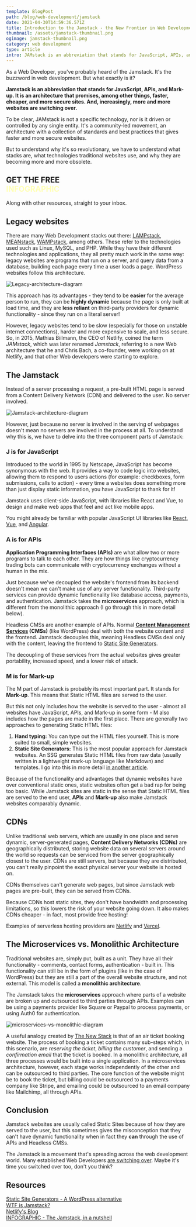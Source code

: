 ```yaml
---
template: BlogPost
path: /blog/web-development/jamstack
date: 2021-04-30T14:59:36.571Z
title: Introduction to the Jamstack - the New Frontier in Web Development
thumbnail: /assets/jamstack-thumbnail.png
ogimage: jamstack-thumbnail.png
category: web development
type: article
intro: JAMstack is an abbreviation that stands for JavaScript, APIs, and Mark-up. It is an architecture that promises, among other things, faster, cheaper, and more secure sites. And, increasingly, more and more websites are switching over.
---
```


As a Web Developer, you've probably heard of the Jamstack. It's the buzzword in web development. But what exactly is it?

**Jamstack is an abbreviation that stands for JavaScript, APIs, and Mark-up. It is an architecture that promises, among other things, faster, cheaper, and more secure sites. And, increasingly, more and more websites are switching over.**

To be clear, JAMstack is not a specific technology, nor is it driven or controlled by any single entity. It's a community-led movement, an architecture with a collection of standards and best practices that gives faster and more secure websites. 

<a id="ddfl"/>

But to understand why it's so revolutionary, we have to understand what stacks are, what technologies traditional websites use, and why they are becoming more and more obsolete. 



<SubscribeSectionDownloadable thumbnail="/downloadable-thumbnails/jamstack-infographic.jpg" id="downloadablefile">
    <h2>GET THE FREE <br/> <span style="color: #ffffb4;">INFOGRAPHIC</span></h2>
    <p>Along with other resources, straight to your inbox.</p></SubscribeSectionDownloadable>

## Legacy websites

There are many Web Development stacks out there: [LAMPstack](https://www.liquidweb.com/kb/what-is-a-lamp-stack/), [MEANstack](https://www.mongodb.com/mean-stack), [WAMPstack](https://www.hostinger.com/tutorials/what-is-wamp), among others. These refer to the technologies used such as Linux, MySQL, and PHP. While they have their different technologies and applications, they all pretty much work in the same way: legacy websites are programs that run on a server, and query data from a database, building each page every time a user loads a page. WordPress websites follow this architecture.

![Legacy-architecture-diagram](https://i.ibb.co/s5rRv51/legacy-websites-diagram.png)

This approach has its advantages - they tend to be <b>easier</b> for the average person to run, they can be <b>highly dynamic</b> because the page is only built at load time, and they are <b>less reliant</b> on third-party providers for dynamic functionality - since they run on a literal server!

However, legacy websites tend to be slow (especially for those on unstable internet connections), harder and more expensive to scale, and less secure. So, in 2015, Mathias Biilmann, the CEO of Netlify, coined the term *JAMstack*, which was later renamed *Jamstack*, referring to a new Web architecture that he and Chris Bach, a co-founder, were working on at Netlify, and that other Web developers were starting to explore. 

## The Jamstack

Instead of a server processing a request, a pre-built HTML page is served from a Content Delivery Network (CDN) and delivered to the user. No server involved. 

![Jamstack-architecture-diagram](https://i.ibb.co/YZT5vw2/jamstack-websites-diagram.png)

However, just because no server is involved in the serving of webpages doesn't mean no servers are involved in the process at all. To understand why this is, we have to delve into the three component parts of Jamstack:

### J is for **JavaScript**

Introduced to the world in 1995 by Netscape, JavaScript has become synonymous with the web. It provides a way to code logic into websites, allowing them to respond to users actions (for example: checkboxes, form submissions, calls to action) - every time a websites does something more than just display static information, you have JavaScript to thank for it!

Jamstack uses client-side JavaScript, with libraries like React and Vue, to design and make web apps that feel and act like mobile apps. 

You might already be familiar with popular JavaScript UI libraries like [React](https://reactjs.org), [Vue](https://vuejs.org), and [Angular](https://angular.io).

### A is for **APIs**

**Application Programming Interfaces (APIs)** are what allow two or more programs to talk to each other. They are how things like cryptocurrency trading bots can communicate with cryptocurrency exchanges without a human in the mix.

Just because we've decoupled the website's frontend from its backend doesn't mean we can't make use of any server functionality. Third-party services can provide dynamic functionality like database access, payments, and authentication. Jamstack takes the <b>microservices</b> approach, which is different from the monolithic approach (I go through this in more detail below).

Headless CMSs are another example of APIs. Normal <b>[Content Management Services](https://kinsta.com/knowledgebase/content-management-system/) (CMSs)</b> (like WordPress) deal with both the website content and the frontend. Jamstack decouples this, meaning Headless CMSs deal only with the content, leaving the frontend to [Static Site Generators](http://darrendube.com/blog/web-development/static-site-generators-wordpress-alternative).

The decoupling of these services from the actual websites gives greater portability, increased speed, and a lower risk of attack.

### M is for **Mark-up**

The M part of Jamstack is probably its most important part. It stands for **Mark-up**. This means that Static HTML files are served to the user. 

But this not only includes how the website is served to the user - almost all websites have JavaScript, APIs, and Mark-up in some form - M also includes how the pages are made in the first place. There are generally two approaches to generating Static HTML files:

1. **Hand typing:** You can type out the HTML files yourself. This is more suited to small, simple websites.
2. **Static Site Generators:** This is the most popular approach for Jamstack websites. An SSG generates Static HTML files from raw data (usually written in a lightweight mark-up language like Markdown) and templates. I go into this in more detail [in another article](http://darrendube.com/blog/web-development/static-site-generators-wordpress-alternative).

Because of the functionality and advantages that dynamic websites have over conventional static ones, static websites often get a bad rap for being too basic. While Jamstack sites are static in the sense that Static HTML files are served to the end user, **APIs** and **Mark-up** also make Jamstack websites comparably dynamic.

## CDNs

Unlike traditional web servers, which are usually in one place and serve dynamic, server-generated pages, **Content Delivery Networks (CDNs)** are geographically distributed, storing website data on several servers around the world so requests can be serviced from the server geographically closest to the user. CDNs are still servers, but because they are distributed, you can't really pinpoint the exact physical server your website is hosted on.

CDNs themselves can't generate web pages, but since Jamstack web pages are pre-built, they can be served from CDNs. 

Because CDNs host static sites, they don't have bandwidth and processing limitations, so this lowers the risk of your website going down. It also makes CDNs cheaper - in fact, most provide free hosting!

Examples of serverless hosting providers are [Netlify](https://netlify.com) and [Vercel](https://vercel.com).

## The Microservices vs. Monolithic Architecture

Traditional websites are, simply put, built as a unit. They have all their functionality - comments, contact forms, authentication - built in. This functionality can still be in the form of plugins (like in the case of WordPress) but they are still a part of the overall website structure, and not external. This model is called a **monolithic architecture**.

The Jamstack takes the **microservices** approach where parts of a website are broken up and outsourced to third parties through APIs. Examples can be using a payments provider like Square or Paypal to process payments, or using Auth0 for authentication.

![microservices-vs-monolithic-diagram](https://i.ibb.co/BGQD2W5/monolithic-vs-microservices.png)

A useful analogy created by [The New Stack](https://thenewstack.io/microservices-vs-monoliths-an-operational-comparison/) is that of an air ticket booking website. The process of booking a ticket contains many sub-steps which, in this scenario, are *reserving the ticket*, *billing the customer*, and sending a *confirmation email* that the ticket is booked. In a monolithic architecture, all three processes would be built into a single application. In a microservices architecture, however, each stage works independently of the other and can be outsourced to third parties. The core function of the website might be to book the ticket, but billing could be outsourced to a payments company like Stripe, and emailing could be outsourced to an email company like Mailchimp, all through APIs.

## Conclusion

Jamstack websites are usually called Static Sites because of how they are served to the user, but this sometimes gives the misconception that they can't have dynamic functionality when in fact they **can** through the use of APIs and Headless CMSs.

The Jamstack is a movement that's spreading across the web development world. Many established Web Developers [are switching over](https://www.prnewswire.com/news-releases/modern-websites-are-built-on-the-jamstack-architecture-due-to-performance-reliability-and-speed-of-developer-workflows-according-to-industry-survey-by-netlify-301065730.html). Maybe it's time you switched over too, don't you think?

## Resources

[Static Site Generators - A WordPress alternative](https://darrendube.com/blog/web-development/static-site-generators-wordpress-alternative) <br/>
[WTF is Jamstack?](https://jamstack.wtf) <br/>
[Netlify's Blog](https://netlify.com/blog) <br/>
[INFOGRAPHIC - The Jamstack, in a nutshell](#ddfl)<br/>

